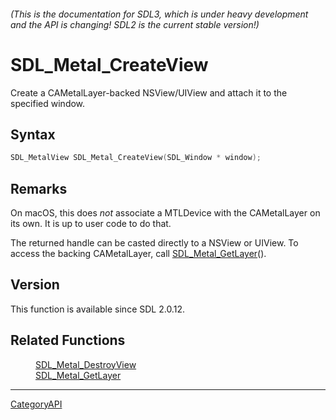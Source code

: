 ====== (This is the documentation for SDL3, which is under heavy development and the API is changing! SDL2 is the current stable version!) ======
= SDL_Metal_CreateView =

Create a CAMetalLayer-backed NSView/UIView and attach it to the specified window.

== Syntax ==

<syntaxhighlight lang='c'>
SDL_MetalView SDL_Metal_CreateView(SDL_Window * window);
</syntaxhighlight>

== Remarks ==

On macOS, this does ''not'' associate a MTLDevice with the CAMetalLayer on
its own. It is up to user code to do that.

The returned handle can be casted directly to a NSView or UIView. To access
the backing CAMetalLayer, call [[SDL_Metal_GetLayer]]().

== Version ==

This function is available since SDL 2.0.12.

== Related Functions ==

:[[SDL_Metal_DestroyView]]
:[[SDL_Metal_GetLayer]]

----
[[CategoryAPI]]


